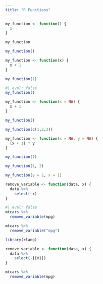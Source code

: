 ```yaml
---
title: "R Functions"
---
```


```r
my_function <- function() {
  1
}
```

```r
my_function
```

```r
my_function()
```

```r
my_function <- function(x) {
  x + 1
}
```

```r
my_function(1)
```

```r
#| eval: false
my_function()
```

```r
my_function <- function(x = NA) {
  x + 1
}
```

```r
my_function()
```

```r
my_function(c(1,2,3))
```

```r
my_function <- function(x = NA, y = NA) {
  (x + 1) * y
}
```

```r
my_function(1)
```

```r
my_function(1, 2)
```
```r
my_function(y = 2, x = 1)
```

```r
remove_variable <- function(data, x) {
  data %>% 
    select(-x)
}
```

```r
#| eval: false
mtcars %>% 
  remove_variable(mpg)
```

```r
mtcars %>% 
  remove_variable("mpg")
```

```r
library(rlang)
```

```r
remove_variable <- function(data, x) {
  data %>% 
    select(-{{x}})
}
```

```r
mtcars %>% 
  remove_variable(mpg)
```